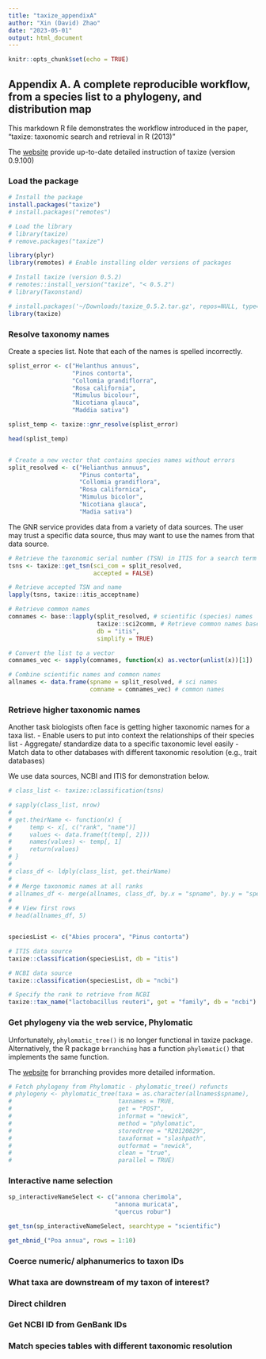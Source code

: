```yaml
---
title: "taxize_appendixA"
author: "Xin (David) Zhao"
date: "2023-05-01"
output: html_document
---
```


```r
knitr::opts_chunk$set(echo = TRUE)
```

## Appendix A. A complete reproducible workflow, from a species list to a phylogeny, and distribution map 

This markdown R file demonstrates the workflow introduced in the paper, "taxize: taxonomic search and retrieval in R (2013)"

The [website](https://docs.ropensci.org/taxize/articles/infotable.html) provide up-to-date detailed instruction of taxize (version 0.9.100)

### Load the package 
```r
# Install the package 
install.packages("taxize")
# install.packages("remotes") 

# Load the library  
# library(taxize) 
# remove.packages("taxize")

library(plyr)
library(remotes) # Enable installing older versions of packages 

# Install taxize (version 0.5.2)
# remotes::install_version("taxize", "< 0.5.2")  
# library(Taxonstand)

# install.packages('~/Downloads/taxize_0.5.2.tar.gz', repos=NULL, type='source') 
library(taxize)


```

### Resolve taxonomy names 

Create a species list. Note that each of the names is spelled incorrectly. 
```r

splist_error <- c("Helanthus annuus", 
                  "Pinos contorta",
                  "Collomia grandiflorra",
                  "Rosa california",
                  "Mimulus bicolour",
                  "Nicotiana glauca",
                  "Maddia sativa") 

splist_temp <- taxize::gnr_resolve(splist_error)

head(splist_temp)


# Create a new vector that contains species names without errors 
split_resolved <- c("Helianthus annuus",
                    "Pinus contorta",
                    "Collomia grandiflora",
                    "Rosa californica",
                    "Mimulus bicolor",
                    "Nicotiana glauca",
                    "Madia sativa") 

```
The GNR service provides data from a variety of data sources. The user may trust a specific data source, thus may want to use the names from that data source. 


```r
# Retrieve the taxonomic serial number (TSN) in ITIS for a search term 
tsns <- taxize::get_tsn(sci_com = split_resolved,
                        accepted = FALSE)  

# Retrieve accepted TSN and name 
lapply(tsns, taxize::itis_acceptname)
```

```r
# Retrieve common names 
comnames <- base::lapply(split_resolved, # scientific (species) names 
                         taxize::sci2comm, # Retrieve common names based on species names
                         db = "itis", 
                         simplify = TRUE) 

# Convert the list to a vector 
comnames_vec <- sapply(comnames, function(x) as.vector(unlist(x))[1])  

# Combine scientific names and common names 
allnames <- data.frame(spname = split_resolved, # sci names 
                       comname = comnames_vec) # common names 

```


### Retrieve higher taxonomic names 

Another task biologists often face is getting higher taxonomic names for a taxa list. 
- Enable users to put into context the relationships of their species list 
- Aggregate/ standardize data to a specific taxonomic level easily 
- Match data to other databases with different taxonomic resolution (e.g., trait databases)

We use data sources, NCBI and ITIS for demonstration below. 

```r

# class_list <- taxize::classification(tsns)

# sapply(class_list, nrow) 
# 
# get.theirName <- function(x) {
#     temp <- x[, c("rank", "name")]
#     values <- data.frame(t(temp[, 2])) 
#     names(values) <- temp[, 1]
#     return(values) 
# }
# 
# class_df <- ldply(class_list, get.theirName)
# 
# # Merge taxonomic names at all ranks 
# allnames_df <- merge(allnames, class_df, by.x = "spname", by.y = "species") 
# 
# # View first rows 
# head(allnames_df, 5) 


speciesList <- c("Abies procera", "Pinus contorta") 

# ITIS data source 
taxize::classification(speciesList, db = "itis")

# NCBI data source
taxize::classification(speciesList, db = "ncbi")

# Specify the rank to retrieve from NCBI 
taxize::tax_name("lactobacillus reuteri", get = "family", db = "ncbi")


```


### Get phylogeny via the web service, Phylomatic 

Unfortunately, `phylomatic_tree()` is no longer functional in taxize package. Alternatively, the R package `brranching` has a function `phylomatic()` that implements the same function. 

The [website](https://www.rdocumentation.org/packages/brranching/versions/0.7.0/topics/phylomatic) for brranching provides more detailed information. 

```r

# Fetch phylogeny from Phylomatic - phylomatic_tree() refuncts 
# phylogeny <- phylomatic_tree(taxa = as.character(allnames$spname),
#                              taxnames = TRUE,
#                              get = "POST",
#                              informat = "newick",
#                              method = "phylomatic",
#                              storedtree = "R20120829",
#                              taxaformat = "slashpath",
#                              outformat = "newick",
#                              clean = "true",
#                              parallel = TRUE) 

```

### Interactive name selection 

```r

sp_interactiveNameSelect <- c("annona cherimola",
                              "annona muricata",
                              "quercus robur") 

get_tsn(sp_interactiveNameSelect, searchtype = "scientific")

```

```r

get_nbnid_("Poa annua", rows = 1:10)


```


### Coerce numeric/ alphanumerics to taxon IDs 



### What taxa are downstream of my taxon of interest?

### Direct children 

### Get NCBI ID from GenBank IDs 

### Match species tables with different taxonomic resolution  





